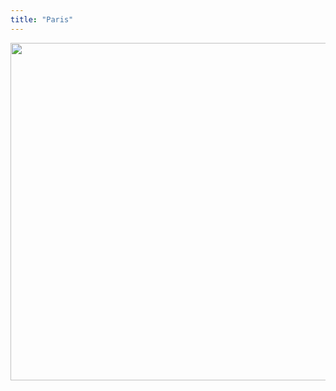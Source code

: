```yaml
---
title: "Paris"
---
```

<p style='text-align:center'>
    <img src="figures/Wallpapers/paris.jpg" width="960" height="540" />
</p>